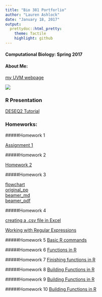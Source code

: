 ```yaml
---
title: "Bio 381 Portforlio"
author: "Lauren Ashlock"
date: "January 18, 2017"
output: 
  prettydoc::html_pretty:
    theme: Tactile
    highlight: github
---
```


#### Computational Biology: Spring 2017


#### About Me:
[my UVM webpage](https://www.uvm.edu/~biology/?Page=students/ashlockl.php&SM=facultysubmenu.html)  

![](abalonesml.jpg)

### R Presentation   
[DESEQ2 Tutorial](R_presentation.html)

### Homeworks:

#####Homework 1

[Assignment 1]()  

#####Homework 2

[Homework 2](Assignment_2.html)

#####Homework 3

[flowchart](flowchart.html)   
[original_pp](originalpp.pdf)   
[beamer_md](Beamer_Presentation.Rmd)   
[beamer_pdf](Beamer_Presentation.pdf)   

#####Homework 4

[creating a .csv file in Excel](homework_4.html)   

[Working with Regular Expressions](RegularExpressions.html)

#####Homework 5
[Basic R commands](homework_5.html)

#####Homework 6
[Functions in R](homework_6.html)

#####Homework 7
[Finishing functions in R](homework_6.html)


#####Homework 8
[Building Functions in R](homework_8.html)

#####Homework 9
[Building Functions in R](homework_9.html)

#####Homework 10
[Building Functions in R](homework_10.html)


